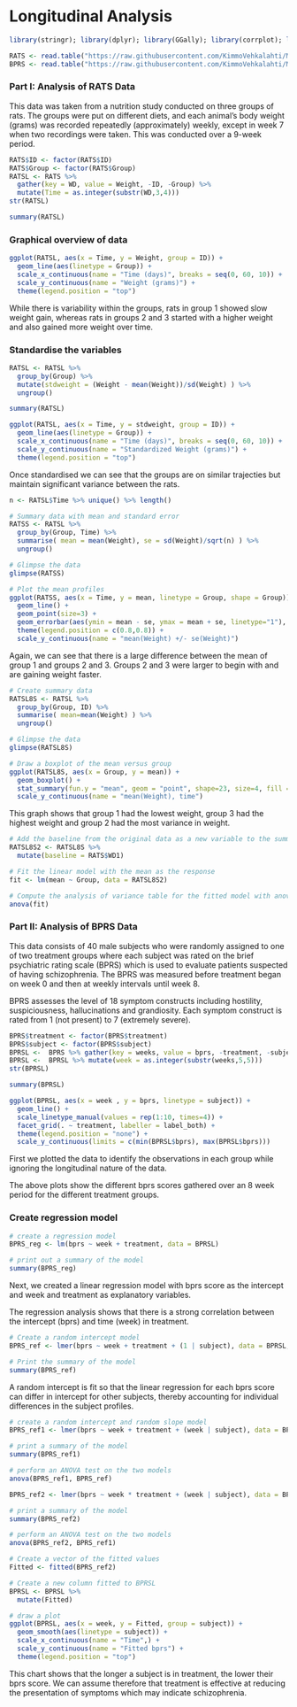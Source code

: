 # Longitudinal Analysis

```r
library(stringr); library(dplyr); library(GGally); library(corrplot); library(ggplot2); library(tidyr); library(MASS); library(boot); library(lme4)

RATS <- read.table("https://raw.githubusercontent.com/KimmoVehkalahti/MABS/master/Examples/data/rats.txt", header = TRUE, sep = '\t')
BPRS <- read.table("https://raw.githubusercontent.com/KimmoVehkalahti/MABS/master/Examples/data/BPRS.txt", sep  =" ", header = T)
```

### Part I: Analysis of RATS Data

This data was taken from a nutrition study conducted on three groups of rats. The groups were put on different diets, and each animal's body weight (grams) was recorded repeatedly (approximately) weekly, except in week 7 when two recordings were taken. This was conducted over a 9-week period.

```r
RATS$ID <- factor(RATS$ID)
RATS$Group <- factor(RATS$Group)
RATSL <- RATS %>%
  gather(key = WD, value = Weight, -ID, -Group) %>%
  mutate(Time = as.integer(substr(WD,3,4)))
str(RATSL)
```

```r
summary(RATSL)
```

### Graphical overview of data
```r
ggplot(RATSL, aes(x = Time, y = Weight, group = ID)) +
  geom_line(aes(linetype = Group)) +
  scale_x_continuous(name = "Time (days)", breaks = seq(0, 60, 10)) +
  scale_y_continuous(name = "Weight (grams)") +
  theme(legend.position = "top")
```

While there is variability within the groups, rats in group 1 showed slow weight gain, whereas rats in groups 2 and 3 started with a higher weight and also gained more weight over time. 

### Standardise the variables

```r
RATSL <- RATSL %>%
  group_by(Group) %>%
  mutate(stdweight = (Weight - mean(Weight))/sd(Weight) ) %>%
  ungroup()

summary(RATSL)
```

```r
ggplot(RATSL, aes(x = Time, y = stdweight, group = ID)) +
  geom_line(aes(linetype = Group)) +
  scale_x_continuous(name = "Time (days)", breaks = seq(0, 60, 10)) +
  scale_y_continuous(name = "Standardized Weight (grams)") +
  theme(legend.position = "top")
```

Once standardised we can see that the groups are on similar trajecties but maintain significant variance between the rats.

```r

n <- RATSL$Time %>% unique() %>% length()

# Summary data with mean and standard error  
RATSS <- RATSL %>%
  group_by(Group, Time) %>%
  summarise( mean = mean(Weight), se = sd(Weight)/sqrt(n) ) %>%
  ungroup()

# Glimpse the data
glimpse(RATSS)
```

```r
# Plot the mean profiles
ggplot(RATSS, aes(x = Time, y = mean, linetype = Group, shape = Group)) +
  geom_line() +
  geom_point(size=3) +
  geom_errorbar(aes(ymin = mean - se, ymax = mean + se, linetype="1"), width=0.3) +
  theme(legend.position = c(0.8,0.8)) +
  scale_y_continuous(name = "mean(Weight) +/- se(Weight)")
```

Again, we can see that there is a large difference between the mean of group 1 and groups 2 and 3. Groups 2 and 3 were larger to begin with and are gaining weight faster.

```r
# Create summary data 
RATSL8S <- RATSL %>%
  group_by(Group, ID) %>%
  summarise( mean=mean(Weight) ) %>%
  ungroup()

# Glimpse the data
glimpse(RATSL8S)

# Draw a boxplot of the mean versus group
ggplot(RATSL8S, aes(x = Group, y = mean)) +
  geom_boxplot() +
  stat_summary(fun.y = "mean", geom = "point", shape=23, size=4, fill = "white") +
  scale_y_continuous(name = "mean(Weight), time")
```

This graph shows that group 1 had the lowest weight, group 3 had the highest weight and group 2 had the most variance in weight.

```r
# Add the baseline from the original data as a new variable to the summary data
RATSL8S2 <- RATSL8S %>%
  mutate(baseline = RATS$WD1)

# Fit the linear model with the mean as the response 
fit <- lm(mean ~ Group, data = RATSL8S2)

# Compute the analysis of variance table for the fitted model with anova()
anova(fit)
```

### Part II: Analysis of BPRS Data
This data consists of 40 male subjects who were randomly assigned to one of two treatment groups where each subject was rated on the brief psychiatric rating scale (BPRS) which is used to evaluate patients suspected of having schizophrenia. The BPRS was measured before treatment began on week 0 and then at weekly intervals until week 8. 

BPRS assesses the level of 18 symptom constructs including hostility, suspiciousness, hallucinations and grandiosity. Each symptom construct is rated from 1 (not present) to 7 (extremely severe).

```r
BPRS$treatment <- factor(BPRS$treatment)
BPRS$subject <- factor(BPRS$subject)
BPRSL <-  BPRS %>% gather(key = weeks, value = bprs, -treatment, -subject)
BPRSL <-  BPRSL %>% mutate(week = as.integer(substr(weeks,5,5)))
str(BPRSL)
```

```r
summary(BPRSL)
```

```r
ggplot(BPRSL, aes(x = week , y = bprs, linetype = subject)) +
  geom_line() +
  scale_linetype_manual(values = rep(1:10, times=4)) +
  facet_grid(. ~ treatment, labeller = label_both) +
  theme(legend.position = "none") + 
  scale_y_continuous(limits = c(min(BPRSL$bprs), max(BPRSL$bprs)))
```

First we plotted the data to identify the observations in each group while ignoring the longitudinal nature of the data.

The above plots show the different bprs scores gathered over an 8 week period for the different treatment groups.

### Create regression model
```r
# create a regression model 
BPRS_reg <- lm(bprs ~ week + treatment, data = BPRSL)

# print out a summary of the model
summary(BPRS_reg)
```
Next, we created a linear regression model with bprs score as the intercept and week and treatment as explanatory variables.

The regression analysis shows that there is a strong correlation between the intercept (bprs) and time (week) in treatment.

```r
# Create a random intercept model
BPRS_ref <- lmer(bprs ~ week + treatment + (1 | subject), data = BPRSL, REML = FALSE)

# Print the summary of the model
summary(BPRS_ref)
```
A random intercept is fit so that the linear regression for each bprs score can differ in intercept for other subjects, thereby accounting for individual differences in the subject profiles.

```r
# create a random intercept and random slope model
BPRS_ref1 <- lmer(bprs ~ week + treatment + (week | subject), data = BPRSL, REML = FALSE)

# print a summary of the model
summary(BPRS_ref1)

# perform an ANOVA test on the two models
anova(BPRS_ref1, BPRS_ref)
```

```r
BPRS_ref2 <- lmer(bprs ~ week * treatment + (week | subject), data = BPRSL, REML = FALSE)

# print a summary of the model
summary(BPRS_ref2)

# perform an ANOVA test on the two models
anova(BPRS_ref2, BPRS_ref1)

# Create a vector of the fitted values
Fitted <- fitted(BPRS_ref2)

# Create a new column fitted to BPRSL
BPRSL <- BPRSL %>%
  mutate(Fitted)

# draw a plot
ggplot(BPRSL, aes(x = week, y = Fitted, group = subject)) +
  geom_smooth(aes(linetype = subject)) +
  scale_x_continuous(name = "Time",) +
  scale_y_continuous(name = "Fitted bprs") +
  theme(legend.position = "top")

```

This chart shows that the longer a subject is in treatment, the lower their bprs score. We can assume therefore that treatment is effective at reducing the presentation of symptoms which may indicate schizophrenia.